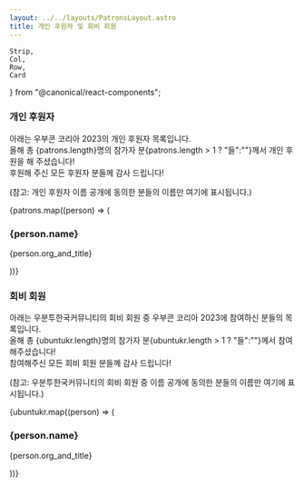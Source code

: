 ```yaml
---
layout: ../../layouts/PatronsLayout.astro
title: 개인 후원자 및 회비 회원
---
```

	Strip,
	Col,
    Row,
    Card
} from "@canonical/react-components";

### 개인 후원자

아래는 우부콘 코리아 2023의 개인 후원자 목록입니다.
<br />올해 총 {patrons.length}명의 참가자 분{patrons.length > 1 ? "들":""}께서 개인 후원을 해 주셨습니다!
<br />후원해 주신 모든 후원자 분들께 감사 드립니다!

(참고: 개인 후원자 이름 공개에 동의한 분들의 이름만 여기에 표시됩니다.)

<Row>
    {patrons.map((person) => (
        <div className="p-card col-4">
            <h3>{person.name}</h3>
            <p>{person.org_and_title}</p>
        </div>
    ))}
</Row>

### 회비 회원

아래는 우분투한국커뮤니티의 회비 회원 중 우부콘 코리아 2023에 참여하신 분들의 목록입니다.
<br />올해 총 {ubuntukr.length}명의 참가자 분{ubuntukr.length > 1 ? "들":""}께서 참여해주셨습니다!
<br />참여해주신 모든 회비 회원 분들꼐 감사 드립니다!

(참고: 우분투한국커뮤니티의 회비 회원 중 이름 공개에 동의한 분들의 이름만 여기에 표시됩니다.)

<Row>
    {ubuntukr.map((person) => (
        <div className="p-card col-4">
            <h3>{person.name}</h3>
            <p>{person.org_and_title}</p>
        </div>
    ))}
</Row>
